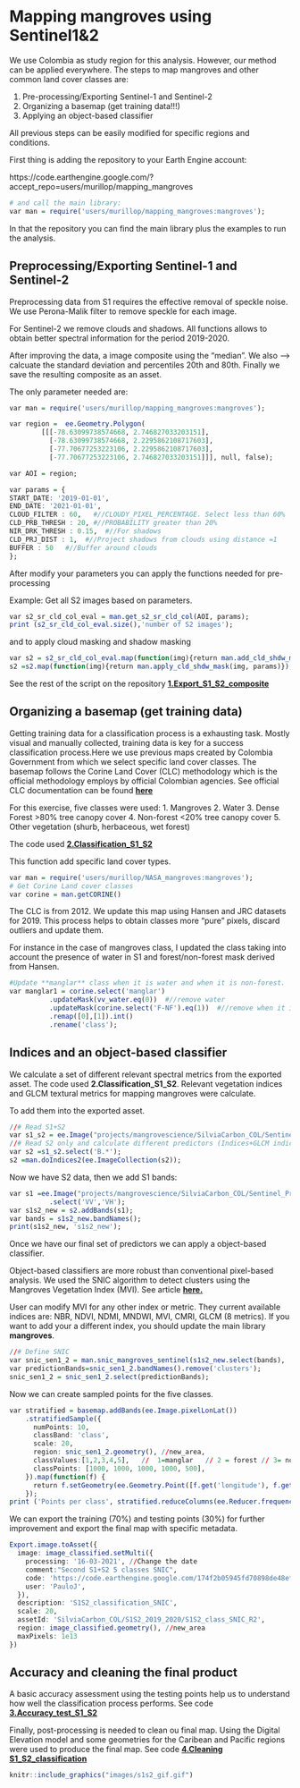 # Mapping mangroves using Sentinel1&2

We use Colombia as study region for this analysis. However, our method can be applied everywhere. The steps to map mangroves and other common land cover classes are:


1. Pre-processing/Exporting Sentinel-1 and Sentinel-2
2. Organizing a basemap (get training data!!!)
3. Applying an object-based classifier


All previous steps can be easily modified for specific regions and conditions.

First thing is adding the repository to your Earth Engine account:

[https://code.earthengine.google.com/?accept_repo=users/murillop/mapping_mangroves]{target="_blank"}
```{r eval=FALSE}
# and call the main library:
var man = require('users/murillop/mapping_mangroves:mangroves');
```

In that the repository you can find the main library plus the examples to run the analysis.


## Preprocessing/Exporting Sentinel-1 and Sentinel-2

Preprocessing data from S1 requires the effective removal of speckle noise. We use Perona-Malik filter to remove speckle for each image.


For Sentinel-2 we remove clouds and shadows. All functions allows to obtain better spectral information for the period 2019-2020.

After improving the data, a image composite using the "median". We also -->
calcuate the standard deviation and percentiles 20th and 80th.
Finally we save the resulting composite as an asset.

The only parameter needed are:

```{r eval=FALSE}
var man = require('users/murillop/mapping_mangroves:mangroves');

var region =  ee.Geometry.Polygon(
        [[[-78.63099738574668, 2.746827033203151],
          [-78.63099738574668, 2.2295862108717603],
          [-77.70677253223106, 2.2295862108717603],
          [-77.70677253223106, 2.746827033203151]]], null, false);

var AOI = region; 

var params = {
START_DATE: '2019-01-01',
END_DATE: '2021-01-01',
CLOUD_FILTER : 60,   #//CLOUDY_PIXEL_PERCENTAGE. Select less than 60%
CLD_PRB_THRESH : 20, #//PROBABILITY greater than 20%
NIR_DRK_THRESH : 0.15,  #//For shadows
CLD_PRJ_DIST : 1,  #//Project shadows from clouds using distance =1
BUFFER : 50   #//Buffer around clouds
};
```

After modify your parameters you can apply the functions needed for pre-processing

Example:
Get all S2 images based on parameters. 

```{r eval=FALSE}
var s2_sr_cld_col_eval = man.get_s2_sr_cld_col(AOI, params); 
print (s2_sr_cld_col_eval.size(),'number of S2 images');
```
and to apply cloud masking and shadow masking 

```{r eval=FALSE}
var s2 = s2_sr_cld_col_eval.map(function(img){return man.add_cld_shdw_mask(img, params)});
s2 =s2.map(function(img){return man.apply_cld_shdw_mask(img, params)});
```

See the rest of the script on the repository [**1.Export_S1_S2_composite**](https://code.earthengine.google.com/b0f683d0e8d16299980d7336f6209640){target="_blank"}

## Organizing a basemap (get training data)

Getting training data for a classification process is a exhausting task. Mostly visual and manually collected,
training data is key for a success classification process.Here we use previous maps created by Colombia Government from which we select specific land cover classes. The basemap follows the Corine Land Cover (CLC) methodology which is the official methodology employs by official Colombian agencies.
See official CLC documentation can be found [**here**](http://documentacion.ideam.gov.co/openbiblio/bvirtual/021521/LIBROCORINEFINAL.pdf){target="_blank"}

For this exercise, five classes were used:
1. Mangroves
2. Water
3. Dense Forest >80% tree canopy cover
4. Non-forest   <20% tree canopy cover
5. Other vegetation (shurb, herbaceous, wet forest)

The code used [**2.Classification_S1_S2**](https://code.earthengine.google.com/41966d94c620cb879ce4c8f768f20005){target="_blank"}

This function add specific land cover types.

```{r eval=FALSE}
var man = require('users/murillop/NASA_mangroves:mangroves');
# Get Corine Land cover classes
var corine = man.getCORINE()
```

The CLC is from 2012. We update this map using Hansen and JRC datasets for 2019.
This process helps to obtain classes more "pure" pixels, discard outliers and update them.

For instance in the case of mangroves class, I updated the class taking into account the presence of
water in S1 and forest/non-forest mask derived from Hansen.



```{r eval=FALSE}
#Update **manglar** class when it is water and when it is non-forest.
var manglar1 = corine.select('manglar')
          .updateMask(vv_water.eq(0))  #//remove water
          .updateMask(corine.select('F-NF').eq(1))  #//remove when it is non-forest
          .remap([0],[1]).int()
          .rename('class');
```

## Indices and an object-based classifier

We calculate a set of different relevant spectral metrics from the exported asset. The code used **2.Classification_S1_S2**. Relevant vegetation indices and GLCM textural metrics for mapping mangroves were calculate.

To add them into the exported asset.

```{r eval=FALSE}
//# Read S1+S2
var s1_s2 = ee.Image("projects/mangrovescience/SilviaCarbon_COL/Sentinel_Predictors/s1_s2_2019-01-01_2021-01-01")
//# Read S2 only and calculate different predictors (Indices+GLCM indicators)
var s2 =s1_s2.select('B.*');
s2 =man.doIndices2(ee.ImageCollection(s2));
```

Now we have S2 data, then we add S1 bands:

```{r eval=FALSE}
var s1 =ee.Image("projects/mangrovescience/SilviaCarbon_COL/Sentinel_Predictors/s1_s2_2019-01-01_2021-01-01")
          .select('VV','VH');
var s1s2_new = s2.addBands(s1);
var bands = s1s2_new.bandNames();
print(s1s2_new, 's1s2_new');
```

Once we have our final set of predictors we can apply a object-based classifier.

Object-based classifiers are more robust than conventional pixel-based analysis. We used the SNIC algorithm to detect clusters using the Mangroves Vegetation Index (MVI). See article [**here.**](https://www.sciencedirect.com/science/article/pii/S0924271620301519?casa_token=LIFdYLRNNL0AAAAA:ZncWGMoyYsAdcQUe8C0rkW7wc7bBO-GqOH0V93xDcxo33om81YZjvPFYMzrWsW7dRl1dmigAXQ){target="_blank"}

User can modify MVI for any other index or metric. They current available indices are:
NBR, NDVI, NDMI, MNDWI, MVI, CMRI, GLCM (8 metrics). If you want to add your a different index, you should update the main library **mangroves**.

```{r eval=FALSE}
//# Define SNIC
var snic_sen1_2 = man.snic_mangroves_sentinel(s1s2_new.select(bands), 'MVI'); #// You can pick other index
var predictionBands=snic_sen1_2.bandNames().remove('clusters');
snic_sen1_2 = snic_sen1_2.select(predictionBands);
```
Now we can create sampled points for the five classes. 

```{r eval=FALSE}
var stratified = basemap.addBands(ee.Image.pixelLonLat())
    .stratifiedSample({
      numPoints: 10,
      classBand: 'class',
      scale: 20,
      region: snic_sen1_2.geometry(), //new_area, 
      classValues:[1,2,3,4,5],   //  1=manglar   // 2 = forest // 3= nonforest  //4 water //5 Herbazal-
      classPoints: [1000, 1000, 1000, 1000, 500],  
    }).map(function(f) {
      return f.setGeometry(ee.Geometry.Point([f.get('longitude'), f.get('latitude')]));
    });
print ('Points per class', stratified.reduceColumns(ee.Reducer.frequencyHistogram(),['class']));
```
We can export the training (70%) and testing points (30%) for further improvement and export the final map with specific metadata.

```{r eval=FALSE}
Export.image.toAsset({
  image: image_classified.setMulti({
    processing: '16-03-2021', //Change the date 
    comment:"Second S1+S2 5 classes SNIC",   
    code: 'https://code.earthengine.google.com/174f2b05945fd70898de48ef6d02c4d8',  //#Save the link of the code 
    user: 'PauloJ', 
  }),
  description: 'S1S2_classification_SNIC',
  scale: 20,
  assetId: 'SilviaCarbon_COL/S1S2_2019_2020/S1S2_class_SNIC_R2',
  region: image_classified.geometry(), //new_area
  maxPixels: 1e13
})
```

## Accuracy and cleaning the final product

A basic accuracy assessment using the testing points help us to understand how well the classification process performs.
See code [**3.Accuracy_test_S1_S2**](https://code.earthengine.google.com/e56df0dfddb41c164f3fd755b9e1572a)

Finally, post-processing is needed to clean ou final map. Using the Digital Elevation model 
and some geometries for the Caribean and Pacific regions were used to produce the final map.
See code [**4.Cleaning S1_S2_classification**](https://code.earthengine.google.com/64ce97bd8496f55a3d91d476a3965dfe)

```{r my-fig2, out.width = "650px",fig.cap="Buenaventura classification", echo=FALSE, message=FALSE}
knitr::include_graphics("images/s1s2_gif.gif")
```

